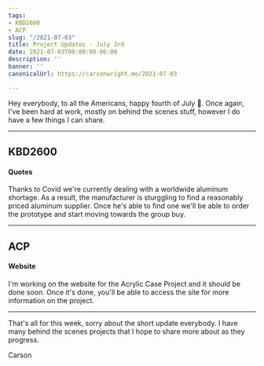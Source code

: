 ```yaml
---
tags:
- KBD2600
- ACP
slug: "/2021-07-03"
title: Project Updates - July 3rd
date: 2021-07-03T00:00:00-06:00
description: ''
banner: ''
canonicalUrl: https://carsonwright.me/2021-07-03

---
```

Hey everybody, to all the Americans, happy fourth of July 🗽. Once again, I've been hard at work, mostly on behind the scenes stuff, however I do have a few things I can share.

***

## KBD2600

#### Quotes

Thanks to Covid we're currently dealing with a worldwide aluminum shortage. As a result, the manufacturer is sturggling to find a reasonably priced aluminum supplier. Once he's able to find one we'll be able to order the prototype and start moving towards the group buy.

***

## ACP

#### Website

I'm working on the website for the Acrylic Case Project and it should be done soon. Once it's done, you'll be able to access the site for more information on the project.

***


That's all for this week, sorry about the short update everybody. I have many behind the scenes projects that I hope to share more about as they progress.

Carson
